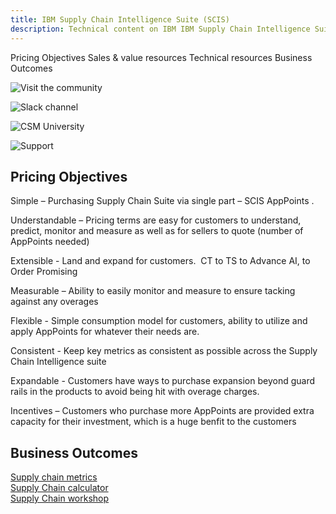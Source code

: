 ---
title: IBM Supply Chain Intelligence Suite (SCIS)
description: Technical content on IBM IBM Supply Chain Intelligence Suite (SCIS)
---

<AnchorLinks small>
<AnchorLink>Pricing Objectives</AnchorLink>
<AnchorLink>Sales & value resources</AnchorLink>
<AnchorLink>Technical resources</AnchorLink>
<AnchorLink>Business Outcomes</AnchorLink>
</AnchorLinks>

<Row>
<Column colMd={3} colLg={3} noGutterMdLeft>
<ArticleCard
      subTitle="Visit the community"
      title="AI Applications community"
      href="https://w3.ibm.com/w3publisher/customersuccess/community-connections/ai-applications-community">

![Visit the community](../images/community-icon.svg)

</ArticleCard>

</Column>
<Column colMd={3} colLg={3} noGutterMdLeft>
<ArticleCard
      subTitle="Slack channels"
      title="#csms_ai_applications"
      href="https://ibm-cloud.slack.com/archives/C01J5Q8C5HA">

![Slack channel](../images/slack-icon.svg)

</ArticleCard>

</Column>
<Column colMd={3} colLg={3} noGutterMdLeft>
<ArticleCard
      subTitle="CSM University"
      title="CSM - AI Apps - ELM Application Suite"
      href="https://w3.ibm.com/w3publisher/customersuccess/get-learning/csm-university/sustainability-software">

![CSM University](../images/csm-university.svg)

</ArticleCard>

</Column>
<Column colMd={3} colLg={3} noGutterMdLeft>
<ArticleCard
      subTitle="Product support"
      title="Support for AI Applications"
      href="https://pages.github.ibm.com/csm-playbook/playbook/support/access-ibm-support#help-your-customer-get-issues-resolved">

![Support](../images/support-17.svg)

</ArticleCard>

</Column>
</Row>

<Row>
<Column>

## Pricing Objectives

Simple – Purchasing Supply Chain Suite via single part  – SCIS AppPoints  .

Understandable – Pricing terms are easy for customers to understand, predict, monitor and measure as well as for sellers to quote (number of AppPoints needed)

Extensible - Land and expand for customers.  CT to TS to Advance AI, to Order Promising

Measurable – Ability to easily monitor and measure to ensure tacking against any overages

Flexible - Simple consumption model for customers, ability to utilize and apply  AppPoints for whatever their needs are.

Consistent - Keep key metrics as consistent as possible across the Supply Chain Intelligence suite

Expandable - Customers have ways to purchase expansion beyond guard rails in the products to avoid being hit with overage charges.

Incentives – Customers who purchase more AppPoints are provided extra capacity for their investment, which is a huge benfit to the customers

</Column>
</Row>

<Row>

<Column>

## Business Outcomes

<a href='https://ibm.box.com/s/8u8vjh7ab2ywp5j4hrc7fust72yhesgu' target='_blank' rel='noreferrer noopener'>Supply chain metrics</a><br/>
<a href='https://ibm.box.com/s/3d97ahnqlahvfhsbx0vb2os0ujjz10kv' target='_blank' rel='noreferrer noopener'>Supply Chain calculator</a><br/>
<a href='https://ibm.box.com/s/0xincrgpapcaf362bkugpt0ujmtkdqv4' target='_blank' rel='noreferrer noopener'>Supply Chain workshop</a>

</Column>
</Row>
